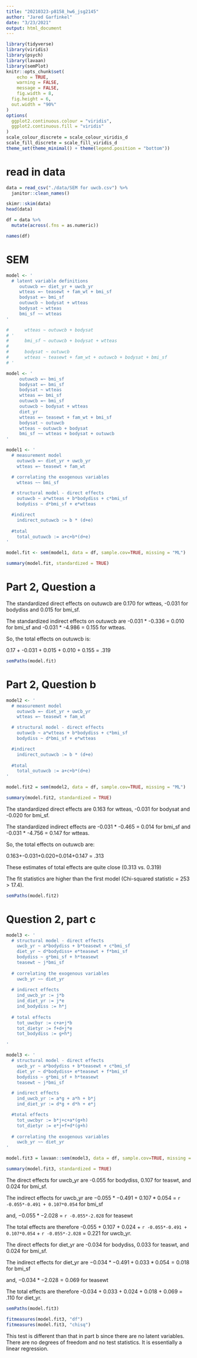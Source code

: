 ```yaml
---
title: "20210323-p8158_hw6_jsg2145"
author: "Jared Garfinkel"
date: "3/23/2021"
output: html_document
---
```


```r
library(tidyverse)
library(viridis)
library(psych)
library(lavaan)
library(semPlot)
knitr::opts_chunk$set(
	echo = TRUE,
	warning = FALSE,
	message = FALSE,
	fig.width = 8, 
  fig.height = 6,
  out.width = "90%"
)
options(
  ggplot2.continuous.colour = "viridis",
  ggplot2.continuous.fill = "viridis"
)
scale_colour_discrete = scale_colour_viridis_d
scale_fill_discrete = scale_fill_viridis_d
theme_set(theme_minimal() + theme(legend.position = "bottom"))
```

# read in data

```r
data = read_csv("./data/SEM for uwcb.csv") %>% 
  janitor::clean_names()
```

```r
skimr::skim(data)
head(data)
```

```r
df = data %>% 
  mutate(across(.fns = as.numeric))
```

```r
names(df)
```


# SEM

```r
model <- ' 
  # latent variable definitions
     outuwcb =~ diet_yr + uwcb_yr
     wtteas =~ teasewt + fam_wt + bmi_sf
     bodysat =~ bmi_sf
     outuwcb ~ bodysat + wtteas
     bodysat ~ wtteas
     bmi_sf ~~ wtteas
'

#      wtteas ~ outuwcb + bodysat
# '
#      bmi_sf ~ outuwcb + bodysat + wtteas
#      
#      bodysat ~ outuwcb
#      wtteas ~ teasewt + fam_wt + outuwcb + bodysat + bmi_sf
# '

model <- ' 
     outuwcb =~ bmi_sf
     bodysat =~ bmi_sf
     bodysat ~ wtteas
     wtteas =~ bmi_sf
     outuwcb =~ bmi_sf
     outuwcb ~ bodysat + wtteas
     diet_yr 
     wtteas =~ teasewt + fam_wt + bmi_sf 
     bodysat ~ outuwcb
     wtteas ~ outuwcb + bodysat
     bmi_sf ~~ wtteas + bodysat + outuwcb
'
```

```r
model1 <- '
  # measurement model
    outuwcb =~ diet_yr + uwcb_yr
    wtteas =~ teasewt + fam_wt

  # correlating the exogenous variables
    wtteas ~~ bmi_sf

  # structural model - direct effects
    outuwcb ~ a*wtteas + b*bodydiss + c*bmi_sf
    bodydiss ~ d*bmi_sf + e*wtteas

  #indirect
    indirect_outuwcb := b * (d+e)
    
  #total
    total_outuwcb := a+c+b*(d+e)
'
```

```r
model.fit <- sem(model1, data = df, sample.cov=TRUE, missing = "ML")
```

```r
summary(model.fit, standardized = TRUE)
```

# Part 2, Question a

The standardized direct effects on outuwcb are 0.170 for wtteas, -0.031 for bodydiss and 0.015 for bmi_sf.

The standardized indirect effects on outuwcb are -0.031 * -0.336  = 0.010 for bmi_sf and -0.031 * -4.986 = 0.155 for wtteas.

So, the total effects on outuwcb is:

0.17 + -0.031 + 0.015 + 0.010 + 0.155 = .319

```r
semPaths(model.fit)
```

# Part 2, Question b

```r
model2 <- '
  # measurement model
    outuwcb =~ diet_yr + uwcb_yr
    wtteas =~ teasewt + fam_wt

  # structural model - direct effects
    outuwcb ~ a*wtteas + b*bodydiss + c*bmi_sf
    bodydiss ~ d*bmi_sf + e*wtteas

  #indirect
    indirect_outuwcb := b * (d+e)
    
  #total
    total_outuwcb := a+c+b*(d+e)
'
```

```r
model.fit2 = sem(model2, data = df, sample.cov=TRUE, missing = "ML")
```

```r
summary(model.fit2, standardized = TRUE)
```

The standardized direct effects are 0.163 for wtteas, -0.031 for bodysat and -0.020 for bmi_sf.

The standardized indirect effects are -0.031 * -0.465 = 0.014 for bmi_sf and -0.031 * -4.756 = 0.147 for wtteas.

So, the total effects on outuwcb are:

0.163+-0.031+0.020+0.014+0.147 = .313

These estimates of total effects are quite close (0.313 vs. 0.319)

The fit statistics are higher than the first model (Chi-squared statistic = 253 > 17.4).

```r
semPaths(model.fit2)
```

# Question 2, part c

```r
model3 <- '
  # structural model - direct effects
    uwcb_yr ~ a*bodydiss + b*teasewt + c*bmi_sf
    diet_yr ~ d*bodydiss+ e*teasewt + f*bmi_sf
    bodydiss ~ g*bmi_sf + h*teasewt
    teasewt ~ j*bmi_sf
    
  # correlating the exogenous variables
    uwcb_yr ~~ diet_yr
    
  # indirect effects
    ind_uwcb_yr := j*b
    ind_diet_yr := j*e
    ind_bodydiss := h*j
    
  # total effects
    tot_uwcbyr := c+a+j*b
    tot_dietyr := f+d+j*e
    tot_bodydiss := g+h*j

'
```


```r
model3 <- '
  # structural model - direct effects
    uwcb_yr ~ a*bodydiss + b*teasewt + c*bmi_sf
    diet_yr ~ d*bodydiss+ e*teasewt + f*bmi_sf
    bodydiss ~ g*bmi_sf + h*teasewt
    teasewt ~ j*bmi_sf

  # indirect effects
    ind_uwcb_yr := a*g + a*h + b*j
    ind_diet_yr := d*g + d*h + e*j

  #total effects
    tot_uwcbyr := b*j+c+a*(g+h)
    tot_dietyr := e*j+f+d*(g+h)
    
  # correlating the exogenous variables
    uwcb_yr ~~ diet_yr
'
```

```r
model.fit3 = lavaan::sem(model3, data = df, sample.cov=TRUE, missing = "ML")
```

```r
summary(model.fit3, standardized = TRUE)
```

The direct effects for uwcb_yr are -0.055 for bodydiss, 0.107 for teaswt, and 0.024 for bmi_sf. 

The indirect effects for uwcb_yr are $-0.055*-0.491 + 0.107*0.054$ = `r -0.055*-0.491 + 0.107*0.054` for bmi_sf 

and, $-0.055*-2.028$ = `r -0.055*-2.028` for teasewt

The total effects are therefore -0.055 + 0.107 + 0.024 + `r -0.055*-0.491 + 0.107*0.054` + `r -0.055*-2.028` = 0.221 for uwcb_yr.

The direct effects for diet_yr are -0.034 for bodydiss, 0.033 for teaswt, and 0.024 for bmi_sf. 

The indirect effects for diet_yr are $-0.034*-0.491 + 0.033*0.054= 0.018$ for bmi_sf 

and, $-0.034*-2.028 = 0.069$ for teasewt

The total effects are therefore -0.034 + 0.033 + 0.024 + 0.018 + 0.069 = .110 for diet_yr.

```r
semPaths(model.fit3)
```

```r
fitmeasures(model.fit3, "df")
fitmeasures(model.fit3, "chisq")
```


This test is different than that in part b since there are no latent variables. There are no degrees of freedom and no test statistics. It is essentially a linear regression.
